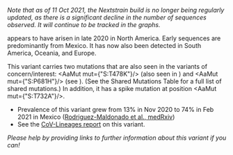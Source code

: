 
_Note that as of 11 Oct 2021, the Nextstrain build is no longer being regularly updated, as there is a significant decline in the number of sequences observed. It will continue to be tracked in the graphs._

<VarOrLin name="20B/S:732A"/> appears to have arisen in late 2020 in North America. Early sequences are predominantly from Mexico. It has now also been detected in South America, Oceania, and Europe.

This variant carries two mutations that are also seen in the variants of concern/interest: <AaMut mut={"S:T478K"}/> (also seen in <VarOrLin name="21A (Delta)" prefix=""/>) and <AaMut mut={"S:P681H"}/> (see <Mut name="S:P681"/>). (See the <Link href="/shared-mutations">Shared Mutations Table</Link> for a full list of shared mutations.) In addition, it has a spike mutation at position <AaMut mut={"S:T732A"}/>.

- Prevalence of this variant grew from 13% in Nov 2020 to 74% in Feb 2021 in Mexico ([Rodriguez-Maldonado et al., medRxiv](https://www.medrxiv.org/content/10.1101/2021.05.18.21255620v1))
- See the [CoV-Lineages report](https://cov-lineages.org/lineages/lineage_B.1.1.519.html) on this variant.

_Please help by providing links to further information about this variant if you can!_

